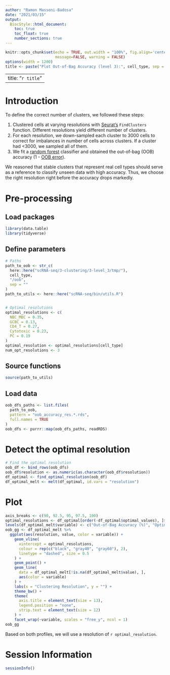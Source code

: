```yaml
---
author: "Ramon Massoni-Badosa"
date: "2021/03/15"
output: 
  BiocStyle::html_document:
    toc: true
    toc_float: true
    number_sections: true
---
```


```r
knitr::opts_chunk$set(echo = TRUE, out.width = "100%", fig.align='center', 
                      message=FALSE, warning = FALSE)
options(width = 1200)
title <- paste("Plot Out-of-Bag Accuracy (level 3):", cell_type, sep = " ")
```

---
title: "`r title`"
---


# Introduction

To define the correct number of clusters, we followed these steps:

1. Clustered cells at varying resolutions with [Seurat's](https://satijalab.org/seurat/) `FindClusters` function. Different resolutions yield different number of clusters.
2. For each resolution, we down-sampled each cluster to 3000 cells to correct for imbalances in number of cells across clusters. If a cluster had <3000, we sampled all of them.
3. We fit a [random forest](https://en.wikipedia.org/wiki/Random_forest) classifier and obtained the out-of-bag (OOB) accuracy (1 - [OOB error](https://en.wikipedia.org/wiki/Out-of-bag_error)).

We reasoned that stable clusters that represent real cell types should serve as a reference to classify unseen data with high accuracy. Thus, we choose the right resolution right before the accuracy drops markedly.


# Pre-processing

## Load packages

```r
library(data.table)
library(tidyverse)
```


## Define parameters

```r
# Paths
path_to_oob <- str_c(
  here::here("scRNA-seq/3-clustering/3-level_3/tmp/"),
  cell_type,
  "/oob",
  sep = ""
)
path_to_utils <- here::here("scRNA-seq/bin/utils.R")


# Optimal resolutions
optimal_resolutions <- c(
  NBC_MBC = 0.35,
  GCBC = 0.13,
  CD4_T = 0.27,
  Cytotoxic = 0.23,
  PC = 0.19
)
optimal_resolution <- optimal_resolutions[cell_type]
num_opt_resolutions <- 3
```


## Source functions

```r
source(path_to_utils)
```


## Load data

```r
oob_dfs_paths <- list.files(
  path_to_oob,
  pattern = "oob_accuracy_res.*.rds",
  full.names = TRUE
)
oob_dfs <- purrr::map(oob_dfs_paths, readRDS)
```


# Detect the optimal resolution

```r
# Find the optimal resolution
oob_df <- bind_rows(oob_dfs)
oob_df$resolution <- as.numeric(as.character(oob_df$resolution))
df_optimal <- find_optimal_resolution(oob_df)
df_optimal_melt <- melt(df_optimal, id.vars = "resolution")
```


# Plot 

```r
axis_breaks <- c(90, 92.5, 95, 97.5, 100)
optimal_resolutions <- df_optimal[order(-df_optimal$optimal_values), ]$res[1:num_opt_resolutions]
levels(df_optimal_melt$variable) <- c("Out-of-Bag Accuracy (%)", "Optimal Values")
oob_gg <- df_optimal_melt %>%
  ggplot(aes(resolution, value, color = variable)) +
    geom_vline(
      xintercept = optimal_resolutions,
      colour = rep(c("black", "gray40", "gray60"), 2),
      linetype = "dashed", size = 0.5
    ) +
    geom_point() +
    geom_line(
      data = df_optimal_melt[!is.na(df_optimal_melt$value), ],
      aes(color = variable)
    ) +
    labs(x = "Clustering Resolution", y = "") +
    theme_bw() +
    theme(
      axis.title = element_text(size = 13),
      legend.position = "none",
      strip.text = element_text(size = 12)
    ) +
    facet_wrap(~variable, scales = "free_y", ncol = 1)
oob_gg
```


Based on both profiles, we will use a resolution of `r optimal_resolution`.


# Session Information

```r
sessionInfo()
```

